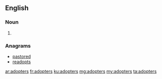 ==English==

===Noun===
{{head|en}}

# {{plural of|adopter}}

===Anagrams===
* [[pastored#English|pastored]]
* [[readopts#English|readopts]]

[[ar:adopters]]
[[fr:adopters]]
[[ku:adopters]]
[[mg:adopters]]
[[my:adopters]]
[[ta:adopters]]